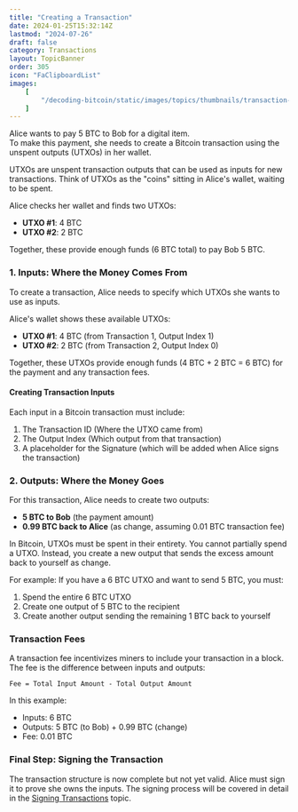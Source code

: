 ```yaml
---
title: "Creating a Transaction"
date: 2024-01-25T15:32:14Z
lastmod: "2024-07-26"
draft: false
category: Transactions
layout: TopicBanner
order: 305
icon: "FaClipboardList"
images:
    [
        "/decoding-bitcoin/static/images/topics/thumbnails/transaction-module/creating-tx.webp"
    ]
---
```


Alice wants to pay 5 BTC to Bob for a digital item.  
To make this payment, she needs to create a Bitcoin transaction using the unspent outputs (UTXOs) in her wallet.

<div className="dark:hidden w-full rounded-lg">
    <SvgDisplay
        src="/decoding-bitcoin/static/images/topics/transactions/transaction1.svg"
        width="80%"
        height="auto"
    />
</div>
<div className="hidden dark:block w-full rounded-lg">
    <SvgDisplay
        src="/decoding-bitcoin/static/images/topics/transactions/transaction1.svg"
        width="80%"
        height="auto"
    />
</div>

<ExpandableAlert title="What Are UTXOs?" type="info" expandable={true}>
UTXOs are unspent transaction outputs that can be used as inputs for new transactions.  
Think of UTXOs as the "coins" sitting in Alice's wallet, waiting to be spent.

Alice checks her wallet and finds two UTXOs:

-   **UTXO #1**: 4 BTC
-   **UTXO #2**: 2 BTC

Together, these provide enough funds (6 BTC total) to pay Bob 5 BTC.

</ExpandableAlert>

### 1. Inputs: Where the Money Comes From

To create a transaction, Alice needs to specify which UTXOs she wants to use as inputs.

<div className="dark:hidden w-full rounded-lg">
    <SvgDisplay
        src="/decoding-bitcoin/static/images/topics/transactions/transaction2.svg"
        width="100%"
        height="auto"
    />
</div>
<div className="hidden dark:block w-full rounded-lg">
    <SvgDisplay
        src="/decoding-bitcoin/static/images/topics/transactions/transaction2.svg"
        width="100%"
        height="auto"
    />
</div>

Alice's wallet shows these available UTXOs:

-   **UTXO #1**: 4 BTC (from Transaction 1, Output Index 1)
-   **UTXO #2**: 2 BTC (from Transaction 2, Output Index 0)

Together, these UTXOs provide enough funds (4 BTC + 2 BTC = 6 BTC) for the payment and any transaction fees.

#### Creating Transaction Inputs

Each input in a Bitcoin transaction must include:

1. The Transaction ID (Where the UTXO came from)
2. The Output Index (Which output from that transaction)
3. A placeholder for the Signature (which will be added when Alice signs the transaction)

<div className="dark:hidden w-full rounded-lg">
    <SvgDisplay
        src="/decoding-bitcoin/static/images/topics/transactions/transaction3.svg"
        width="100%"
        height="auto"
    />
</div>
<div className="hidden dark:block w-full rounded-lg">
    <SvgDisplay
        src="/decoding-bitcoin/static/images/topics/transactions/transaction3.svg"
        width="100%"
        height="auto"
    />
</div>

### 2. Outputs: Where the Money Goes

For this transaction, Alice needs to create two outputs:

-   **5 BTC to Bob** (the payment amount)
-   **0.99 BTC back to Alice** (as change, assuming 0.01 BTC transaction fee)

<div className="dark:hidden w-full rounded-lg">
    <SvgDisplay
        src="/decoding-bitcoin/static/images/topics/transactions/transaction4.svg"
        width="100%"
        height="auto"
    />
</div>
<div className="hidden dark:block w-full rounded-lg">
    <SvgDisplay
        src="/decoding-bitcoin/static/images/topics/transactions/transaction4.svg"
        width="100%"
        height="auto"
    />
</div>

<ExpandableAlert title="Why Is Change Needed?" type="info" expandable={true}>
In Bitcoin, UTXOs must be spent in their entirety. You cannot partially spend a UTXO.
Instead, you create a new output that sends the excess amount back to yourself as change.

For example: If you have a 6 BTC UTXO and want to send 5 BTC, you must:

1. Spend the entire 6 BTC UTXO
2. Create one output of 5 BTC to the recipient
3. Create another output sending the remaining 1 BTC back to yourself

</ExpandableAlert>

### Transaction Fees

A transaction fee incentivizes miners to include your transaction in a block. The fee is the difference between inputs and outputs:

```
Fee = Total Input Amount - Total Output Amount
```

In this example:

-   Inputs: 6 BTC
-   Outputs: 5 BTC (to Bob) + 0.99 BTC (change)
-   Fee: 0.01 BTC

### Final Step: Signing the Transaction

The transaction structure is now complete but not yet valid. Alice must sign it to prove she owns the inputs.
The signing process will be covered in detail in the [Signing Transactions](/decoding/transaction-signing) topic.
